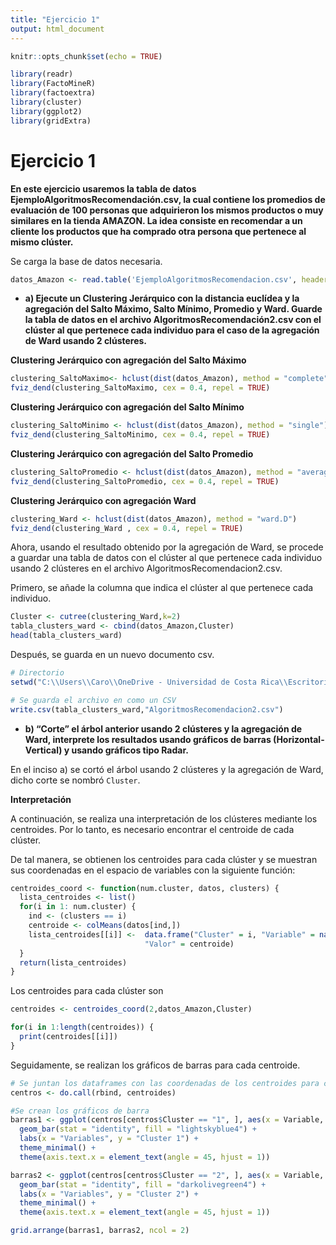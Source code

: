 ```yaml
---
title: "Ejercicio 1"
output: html_document
---
```


```r
knitr::opts_chunk$set(echo = TRUE)
```

```r
library(readr)
library(FactoMineR) 
library(factoextra)
library(cluster)
library(ggplot2)
library(gridExtra)
```

# Ejercicio 1

**En este ejercicio usaremos la tabla de datos EjemploAlgoritmosRecomendación.csv, la cual contiene los promedios de evaluación de 100 personas que adquirieron los mismos productos o muy similares en la tienda AMAZON. La idea consiste en recomendar a un cliente los productos que ha comprado otra persona que pertenece al mismo clúster.**

Se carga la base de datos necesaria.

```r
datos_Amazon <- read.table('EjemploAlgoritmosRecomendacion.csv', header=TRUE, sep=';',dec=',',row.names=1)
```

- **a) Ejecute un Clustering Jerárquico con la distancia euclídea y la agregación del Salto Máximo, Salto Mínimo, Promedio y Ward. Guarde la tabla de datos en el archivo AlgoritmosRecomendación2.csv con el clúster al que pertenece cada individuo para el caso de la agregación de Ward usando 2 clústeres.**

**Clustering Jerárquico con agregación del Salto Máximo**

```r
clustering_SaltoMaximo<- hclust(dist(datos_Amazon), method = "complete")
fviz_dend(clustering_SaltoMaximo, cex = 0.4, repel = TRUE)

```
**Clustering Jerárquico con agregación del Salto Mínimo**
```r
clustering_SaltoMinimo <- hclust(dist(datos_Amazon), method = "single")
fviz_dend(clustering_SaltoMinimo, cex = 0.4, repel = TRUE)

```
**Clustering Jerárquico con agregación del Salto Promedio**
```r
clustering_SaltoPromedio <- hclust(dist(datos_Amazon), method = "average")
fviz_dend(clustering_SaltoPromedio, cex = 0.4, repel = TRUE)

```

**Clustering Jerárquico con agregación Ward**
    
```r
clustering_Ward <- hclust(dist(datos_Amazon), method = "ward.D")
fviz_dend(clustering_Ward , cex = 0.4, repel = TRUE)

```

Ahora, usando el resultado obtenido por la agregación de Ward, se procede a guardar una tabla de datos con el clúster al que pertenece cada individuo usando 2 clústeres en el archivo AlgoritmosRecomendacion2.csv.

Primero, se añade la columna que indica el clúster al que pertenece cada individuo.
```r
Cluster <- cutree(clustering_Ward,k=2)
tabla_clusters_ward <- cbind(datos_Amazon,Cluster)
head(tabla_clusters_ward)
```

Después, se guarda en un nuevo documento csv.

```r
# Directorio
setwd("C:\\Users\\Caro\\OneDrive - Universidad de Costa Rica\\Escritorio\\Caro UCR\\I semestre 2024\\Análisis de datos\\tareas_analisis_i\\Tarea 8")

# Se guarda el archivo en como un CSV
write.csv(tabla_clusters_ward,"AlgoritmosRecomendacion2.csv")
```

- **b) "Corte" el árbol anterior usando 2 clústeres y la agregación de Ward, interprete los resultados usando gráficos de barras (Horizontal-Vertical) y usando gráficos tipo Radar.**

En el inciso a) se cortó el árbol usando 2 clústeres y la agregación de Ward,
dicho corte se nombró `Cluster`.

**Interpretación**

A continuación, se realiza una interpretación de los clústeres mediante los 
centroides. Por lo tanto, es necesario encontrar el centroide de cada clúster.

De tal manera, se obtienen los centroides para cada clúster y se muestran sus 
coordenadas en el espacio de variables con la siguiente función:
```r
centroides_coord <- function(num.cluster, datos, clusters) {
  lista_centroides <- list()
  for(i in 1: num.cluster) {
    ind <- (clusters == i)
    centroide <- colMeans(datos[ind,])
    lista_centroides[[i]] <-  data.frame("Cluster" = i, "Variable" = names(centroide),
                              "Valor" = centroide)
  }
  return(lista_centroides)
}
```

Los centroides para cada clúster son
```r

centroides <- centroides_coord(2,datos_Amazon,Cluster)

for(i in 1:length(centroides)) {
  print(centroides[[i]])
}
```

Seguidamente, se realizan los gráficos de barras para cada centroide.
```r
# Se juntan los dataframes con las coordenadas de los centroides para cada clúster
centros <- do.call(rbind, centroides)

#Se crean los gráficos de barra
barras1 <- ggplot(centros[centros$Cluster == "1", ], aes(x = Variable, y = Valor)) + 
  geom_bar(stat = "identity", fill = "lightskyblue4") + 
  labs(x = "Variables", y = "Cluster 1") +
  theme_minimal() +
  theme(axis.text.x = element_text(angle = 45, hjust = 1))

barras2 <- ggplot(centros[centros$Cluster == "2", ], aes(x = Variable, y = Valor)) + 
  geom_bar(stat = "identity", fill = "darkolivegreen4") + 
  labs(x = "Variables", y = "Cluster 2") +
  theme_minimal() +
  theme(axis.text.x = element_text(angle = 45, hjust = 1)) 

grid.arrange(barras1, barras2, ncol = 2)

```



